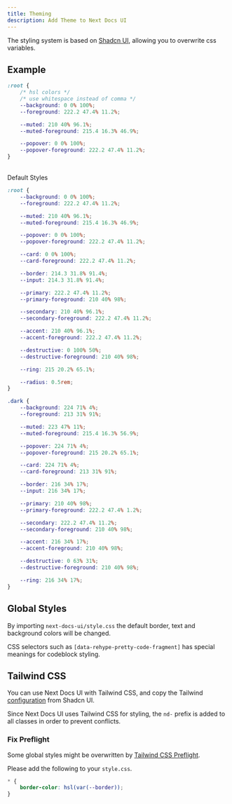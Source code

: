 ```yaml
---
title: Theming
description: Add Theme to Next Docs UI
---
```


The styling system is based on [Shadcn UI](https://ui.shadcn.com), allowing you to overwrite css variables.

## Example

```css title="global.css"
:root {
    /* hsl colors */
    /* use whitespace instead of comma */
    --background: 0 0% 100%;
    --foreground: 222.2 47.4% 11.2%;

    --muted: 210 40% 96.1%;
    --muted-foreground: 215.4 16.3% 46.9%;

    --popover: 0 0% 100%;
    --popover-foreground: 222.2 47.4% 11.2%;
}
```

<br />

<Accordion type="single" collapsible>
<AccordionItem value="default"> 
<AccordionTrigger>Default Styles</AccordionTrigger>
<AccordionContent>

```css
:root {
    --background: 0 0% 100%;
    --foreground: 222.2 47.4% 11.2%;

    --muted: 210 40% 96.1%;
    --muted-foreground: 215.4 16.3% 46.9%;

    --popover: 0 0% 100%;
    --popover-foreground: 222.2 47.4% 11.2%;

    --card: 0 0% 100%;
    --card-foreground: 222.2 47.4% 11.2%;

    --border: 214.3 31.8% 91.4%;
    --input: 214.3 31.8% 91.4%;

    --primary: 222.2 47.4% 11.2%;
    --primary-foreground: 210 40% 98%;

    --secondary: 210 40% 96.1%;
    --secondary-foreground: 222.2 47.4% 11.2%;

    --accent: 210 40% 96.1%;
    --accent-foreground: 222.2 47.4% 11.2%;

    --destructive: 0 100% 50%;
    --destructive-foreground: 210 40% 98%;

    --ring: 215 20.2% 65.1%;

    --radius: 0.5rem;
}

.dark {
    --background: 224 71% 4%;
    --foreground: 213 31% 91%;

    --muted: 223 47% 11%;
    --muted-foreground: 215.4 16.3% 56.9%;

    --popover: 224 71% 4%;
    --popover-foreground: 215 20.2% 65.1%;

    --card: 224 71% 4%;
    --card-foreground: 213 31% 91%;

    --border: 216 34% 17%;
    --input: 216 34% 17%;

    --primary: 210 40% 98%;
    --primary-foreground: 222.2 47.4% 1.2%;

    --secondary: 222.2 47.4% 11.2%;
    --secondary-foreground: 210 40% 98%;

    --accent: 216 34% 17%;
    --accent-foreground: 210 40% 98%;

    --destructive: 0 63% 31%;
    --destructive-foreground: 210 40% 98%;

    --ring: 216 34% 17%;
}
```

</AccordionContent>
</AccordionItem>
</Accordion>

## Global Styles

By importing `next-docs-ui/style.css` the default border, text and background colors will be changed.

CSS selectors such as `[data-rehype-pretty-code-fragment]` has special meanings for codeblock styling.

## Tailwind CSS

You can use Next Docs UI with Tailwind CSS, and copy the Tailwind [configuration](https://ui.shadcn.com/docs/installation/manual#configure-tailwindconfigjs) from Shadcn UI.

Since Next Docs UI uses Tailwind CSS for styling, the `nd-` prefix is added to all classes in order to prevent conflicts.

### Fix Preflight

Some global styles might be overwritten by [Tailwind CSS Preflight](https://tailwindcss.com/docs/preflight).

Please add the following to your `style.css`.

```css
* {
    border-color: hsl(var(--border));
}
```
